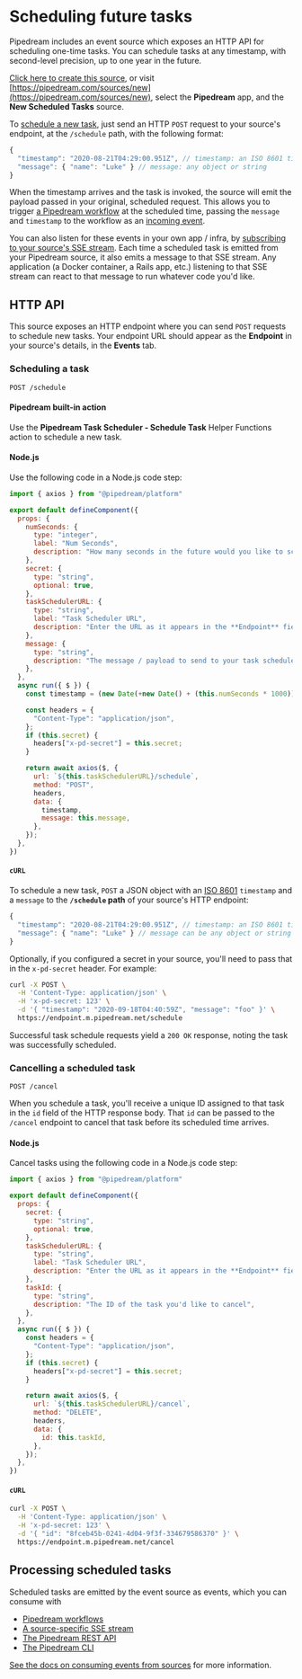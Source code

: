 # Scheduling future tasks

Pipedream includes an event source which exposes an HTTP API for scheduling one-time tasks. You can schedule tasks at any timestamp, with second-level precision, up to one year in the future. 

[Click here to create this source](https://pipedream.com/sources?action=create&key=pipedream-new-scheduled-tasks), or visit [https://pipedream.com/sources/new](https://pipedream.com/sources/new), select the **Pipedream** app, and the **New Scheduled Tasks** source.

To [schedule a new task](#scheduling-a-task), just send an HTTP `POST` request to your source's endpoint, at the `/schedule` path, with the following format:

```javascript
{
  "timestamp": "2020-08-21T04:29:00.951Z", // timestamp: an ISO 8601 timestamp
  "message": { "name": "Luke" } // message: any object or string
}
```

When the timestamp arrives and the task is invoked, the source will emit the payload passed in your original, scheduled request. This allows you to trigger [a Pipedream workflow](/workflows/) at the scheduled time, passing the `message` and `timestamp` to the workflow as an [incoming event](/workflows/events/).

You can also listen for these events in your own app / infra, by [subscribing to your source's SSE stream](/api/sse/). Each time a scheduled task is emitted from your Pipedream source, it also emits a message to that SSE stream. Any application (a Docker container, a Rails app, etc.) listening to that SSE stream can react to that message to run whatever code you'd like.



## HTTP API

This source exposes an HTTP endpoint where you can send `POST` requests to schedule new tasks. Your endpoint URL should appear as the **Endpoint** in your source's details, in the **Events** tab.

### Scheduling a task

```
POST /schedule
```

#### Pipedream built-in action

Use the **Pipedream Task Scheduler - Schedule Task** Helper Functions action to schedule a new task.

#### Node.js

Use the following code in a Node.js code step:

```javascript
import { axios } from "@pipedream/platform"

export default defineComponent({
  props: {
    numSeconds: {
      type: "integer",
      label: "Num Seconds",
      description: "How many seconds in the future would you like to schedule the task?",
    },
    secret: {
      type: "string",
      optional: true,
    },
    taskSchedulerURL: {
      type: "string",
      label: "Task Scheduler URL",
      description: "Enter the URL as it appears in the **Endpoint** field of your Task Scheduler source",
    },
    message: {
      type: "string",
      description: "The message / payload to send to your task scheduler. Can be any string or JavaScript object. This message will be emitted by the task scheduler at the specified number of seconds in the future.",
    },
  },
  async run({ $ }) {
    const timestamp = (new Date(+new Date() + (this.numSeconds * 1000))).toISOString()

    const headers = {
      "Content-Type": "application/json",
    };
    if (this.secret) {
      headers["x-pd-secret"] = this.secret;
    }

    return await axios($, {
      url: `${this.taskSchedulerURL}/schedule`,
      method: "POST",
      headers,
      data: {
        timestamp,
        message: this.message,
      },
    });
  },
})
```

#### `cURL`

To schedule a new task, `POST` a JSON object with an [ISO 8601](https://developer.mozilla.org/en-US/docs/Web/JavaScript/Reference/Global_Objects/Date/toISOString) `timestamp` and a `message` to the **`/schedule` path** of your source's HTTP endpoint:

```javascript
{
  "timestamp": "2020-08-21T04:29:00.951Z", // timestamp: an ISO 8601 timestamp
  "message": { "name": "Luke" } // message can be any object or string
}
```

Optionally, if you configured a secret in your source, you'll need to pass that in the `x-pd-secret` header. For example:

```bash
curl -X POST \
  -H 'Content-Type: application/json' \
  -H 'x-pd-secret: 123' \
  -d '{ "timestamp": "2020-09-18T04:40:59Z", "message": "foo" }' \
  https://endpoint.m.pipedream.net/schedule
```

Successful task schedule requests yield a `200 OK` response, noting the task was successfully scheduled.

### Cancelling a scheduled task

```
POST /cancel
```

When you schedule a task, you'll receive a unique ID assigned to that task in the `id` field of the HTTP response body. That `id` can be passed to the `/cancel` endpoint to cancel that task before its scheduled time arrives.

#### Node.js

Cancel tasks using the following code in a Node.js code step:

```javascript
import { axios } from "@pipedream/platform"

export default defineComponent({
  props: {
    secret: {
      type: "string",
      optional: true,
    },
    taskSchedulerURL: {
      type: "string",
      label: "Task Scheduler URL",
      description: "Enter the URL as it appears in the **Endpoint** field of your Task Scheduler source",
    },
    taskId: {
      type: "string",
      description: "The ID of the task you'd like to cancel",
    },
  },
  async run({ $ }) {
    const headers = {
      "Content-Type": "application/json",
    };
    if (this.secret) {
      headers["x-pd-secret"] = this.secret;
    }

    return await axios($, {
      url: `${this.taskSchedulerURL}/cancel`,
      method: "DELETE",
      headers,
      data: {
        id: this.taskId,
      },
    });
  },
})
```

#### `cURL`

```bash
curl -X POST \
  -H 'Content-Type: application/json' \
  -H 'x-pd-secret: 123' \
  -d '{ "id": "8fceb45b-0241-4d04-9f3f-334679586370" }' \
  https://endpoint.m.pipedream.net/cancel
```

## Processing scheduled tasks

Scheduled tasks are emitted by the event source as events, which you can consume with

- [Pipedream workflows](/workflows/)
- [A source-specific SSE stream](/api/sse/)
- [The Pipedream REST API](/api/rest/)
- [The Pipedream CLI](/cli/reference/#installing-the-cli)

[See the docs on consuming events from sources](/sources/#consuming-events-from-sources) for more information.